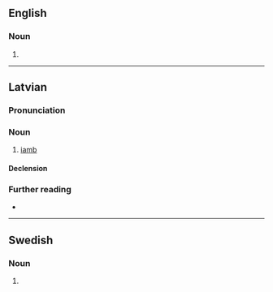 ==English==

===Noun===
{{head|en|noun form}}

# {{plural of|en|jamb}}

----

==Latvian==
{{wp|lang=lv}}

===Pronunciation===
{{rfp|lv}}

===Noun===
{{lv-noun|m|1st}}

# [[iamb]]

====Declension====
{{lv-decl-noun|jamb|s|1st}}

===Further reading===
* {{R:SDTV}}

{{C|lv|Poetry}}

----

==Swedish==

===Noun===
{{head|sv|noun form}}

# {{sv-noun-form-indef-gen|jamb}}